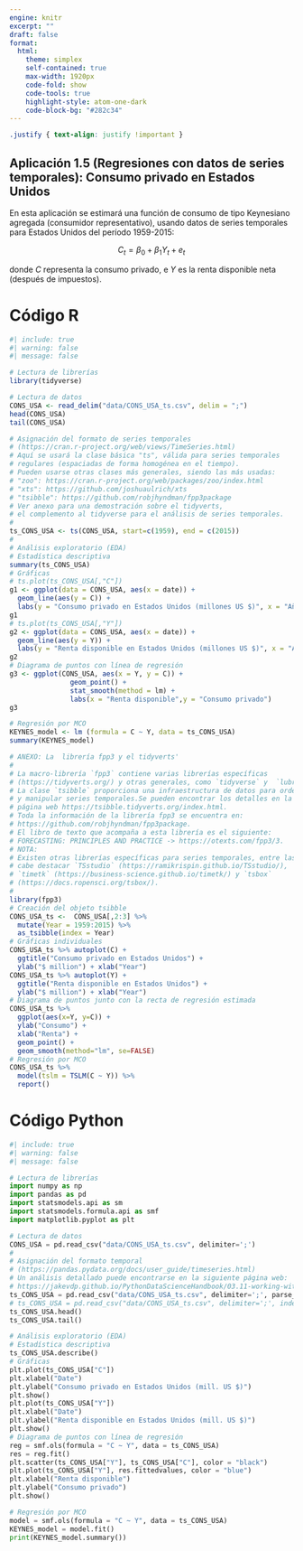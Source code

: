 ```yaml
---
engine: knitr
excerpt: ""
draft: false
format: 
  html:
    theme: simplex
    self-contained: true
    max-width: 1920px
    code-fold: show
    code-tools: true
    highlight-style: atom-one-dark
    code-block-bg: "#282c34"
---
```


```css
.justify { text-align: justify !important }
```

::: justify
# Aplicación 1.5 (Regresiones con datos de series temporales): Consumo privado en Estados Unidos {.unnumbered}

En esta aplicación se estimará una función de consumo de tipo Keynesiano agregada (consumidor representativo), usando datos de series temporales para Estados Unidos del período 1959-2015:

$$C_{t} = \beta_0 + \beta_1  Y_{t} + e_{t}$$

donde $C$ representa la consumo privado, e $Y$ es la renta disponible neta (después de impuestos).
:::

# Código R {.unnumbered}

```r
#| include: true
#| warning: false
#| message: false

# Lectura de librerías
library(tidyverse)

# Lectura de datos
CONS_USA <- read_delim("data/CONS_USA_ts.csv", delim = ";")
head(CONS_USA)
tail(CONS_USA)

# Asignación del formato de series temporales
# (https://cran.r-project.org/web/views/TimeSeries.html)
# Aquí se usará la clase básica "ts", válida para series temporales 
# regulares (espaciadas de forma homogénea en el tiempo).
# Pueden usarse otras clases más generales, siendo las más usadas:
# "zoo": https://cran.r-project.org/web/packages/zoo/index.html 
# "xts": https://github.com/joshuaulrich/xts
# "tsibble": https://github.com/robjhyndman/fpp3package
# Ver anexo para una demostración sobre el tidyverts, 
# el complemento al tidyverse para el análisis de series temporales.
#
ts_CONS_USA <- ts(CONS_USA, start=c(1959), end = c(2015))
#
# Análisis exploratorio (EDA)
# Estadística descriptiva
summary(ts_CONS_USA)
# Gráficas
# ts.plot(ts_CONS_USA[,"C"])
g1 <- ggplot(data = CONS_USA, aes(x = date)) +
  geom_line(aes(y = C)) +
  labs(y = "Consumo privado en Estados Unidos (millones US $)", x = "Año")
g1
# ts.plot(ts_CONS_USA[,"Y"])
g2 <- ggplot(data = CONS_USA, aes(x = date)) +
  geom_line(aes(y = Y)) +
  labs(y = "Renta disponible en Estados Unidos (millones US $)", x = "Año")
g2
# Diagrama de puntos con línea de regresión
g3 <- ggplot(CONS_USA, aes(x = Y, y = C)) + 
               geom_point() +  
               stat_smooth(method = lm) +  
               labs(x = "Renta disponible",y = "Consumo privado")
g3

# Regresión por MCO
KEYNES_model <- lm (formula = C ~ Y, data = ts_CONS_USA)
summary(KEYNES_model)
```

```r
# ANEXO: La  librería fpp3 y el tidyverts'
#
# La macro-librería `fpp3` contiene varias librerías específicas
# (https://tidyverts.org/) y otras generales, como `tidyverse` y  `lubridate`.
# La clase `tsibble` proporciona una infraestructura de datos para ordenar
# y manipular series temporales.Se pueden encontrar los detalles en la
# página web https://tsibble.tidyverts.org/index.html.
# Toda la información de la librería fpp3 se encuentra en:
# https://github.com/robjhyndman/fpp3package. 
# El libro de texto que acompaña a esta librería es el siguiente:
# FORECASTING: PRINCIPLES AND PRACTICE -> https://otexts.com/fpp3/3.
# NOTA:
# Existen otras librerías específicas para series temporales, entre las que
# cabe destacar `TSstudio` (https://ramikrispin.github.io/TSstudio/),
# `timetk` (https://business-science.github.io/timetk/) y `tsbox`
# (https://docs.ropensci.org/tsbox/).
#
library(fpp3) 
# Creación del objeto tsibble
CONS_USA_ts <-  CONS_USA[,2:3] %>%
  mutate(Year = 1959:2015) %>%
  as_tsibble(index = Year)
# Gráficas individuales
CONS_USA_ts %>% autoplot(C) +
  ggtitle("Consumo privado en Estados Unidos") +
  ylab("$ million") + xlab("Year")
CONS_USA_ts %>% autoplot(Y) +
  ggtitle("Renta disponible en Estados Unidos") +
  ylab("$ million") + xlab("Year")
# Diagrama de puntos junto con la recta de regresión estimada
CONS_USA_ts %>%
  ggplot(aes(x=Y, y=C)) +
  ylab("Consumo") +
  xlab("Renta") +
  geom_point() +
  geom_smooth(method="lm", se=FALSE)
# Regresión por MCO
CONS_USA_ts %>%
  model(tslm = TSLM(C ~ Y)) %>%
  report()
```

# Código Python {.unnumbered}

```python
#| include: true
#| warning: false
#| message: false

# Lectura de librerías
import numpy as np
import pandas as pd
import statsmodels.api as sm
import statsmodels.formula.api as smf
import matplotlib.pyplot as plt

# Lectura de datos 
CONS_USA = pd.read_csv("data/CONS_USA_ts.csv", delimiter=';')
#
# Asignación del formato temporal 
# (https://pandas.pydata.org/docs/user_guide/timeseries.html)
# Un análisis detallado puede encontrarse en la siguiente página web:
# https://jakevdp.github.io/PythonDataScienceHandbook/03.11-working-with-time-series.html
ts_CONS_USA = pd.read_csv("data/CONS_USA_ts.csv", delimiter=';', parse_dates=['date'], index_col='date')
# ts_CONS_USA = pd.read_csv("data/CONS_USA_ts.csv", delimiter=';', index_col=0)
ts_CONS_USA.head()
ts_CONS_USA.tail()

# Análisis exploratorio (EDA)
# Estadística descriptiva
ts_CONS_USA.describe()
# Gráficas
plt.plot(ts_CONS_USA["C"])
plt.xlabel("Date")
plt.ylabel("Consumo privado en Estados Unidos (mill. US $)")
plt.show()
plt.plot(ts_CONS_USA["Y"])
plt.xlabel("Date")
plt.ylabel("Renta disponible en Estados Unidos (mill. US $)")
plt.show()
# Diagrama de puntos con línea de regresión
reg = smf.ols(formula = "C ~ Y", data = ts_CONS_USA)
res = reg.fit()
plt.scatter(ts_CONS_USA["Y"], ts_CONS_USA["C"], color = "black")
plt.plot(ts_CONS_USA["Y"], res.fittedvalues, color = "blue")
plt.xlabel("Renta disponible")
plt.ylabel("Consumo privado")
plt.show()

# Regresión por MCO
model = smf.ols(formula = "C ~ Y", data = ts_CONS_USA)
KEYNES_model = model.fit()
print(KEYNES_model.summary())
```
